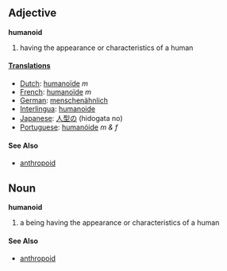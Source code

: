 == Adjective ==
'''humanoid'''
#having the appearance or characteristics of a human

====[[Translation]]s====
*[[Dutch]]: [[humanoïde]] ''m''
*[[French]]: [[humanoïde]] ''m''
*[[German]]: [[menschenähnlich]]
*[[Interlingua]]: [[humanoide]]
*[[Japanese]]: [[人型の]] (hidogata no)
*[[Portuguese]]: [[humanóide]] ''m &amp; f''

====See Also====
*[[anthropoid]]

== Noun ==
'''humanoid'''
#a being having the appearance or characteristics of a human

====See Also====
*[[anthropoid]]
